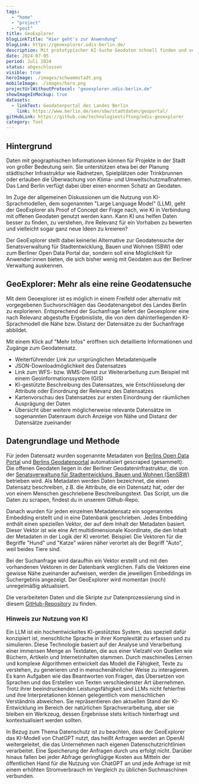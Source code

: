 ```yaml
---
tags:
  - "home"
  - "project"
  - "post"
title: GeoExplorer
blogLinkTitle: "Hier geht's zur Anwendung"
blogLink: https://geoexplorer.odis-berlin.de/
description: Mit prototypischer KI-Suche Geodaten schnell finden und verstehen
date: 2024-07-05
period: Juli 2024
status: abgeschlossen
visible: true
heroImage: ./images/schwammstadt.png
mobileImage: ./images/hero.png
projectUrlWithoutProtocol: "geoexplorer.odis-berlin.de"
showImageInMockup: true
datasets:
  - linkText: Geodatenportal des Landes Berlin
    link: https://www.berlin.de/sen/sbw/stadtdaten/geoportal/
gitHubLink: https://github.com/technologiestiftung/odis-geoexplorer
category: Tool
---
```


## Hintergrund

Daten mit geographischen Informationen können für Projekte in der Stadt von großer Bedeutung sein. Sie unterstützen etwa bei der Planung städtischer Infrastruktur wie Radnetzen, Spielplätzen oder Trinkbrunnen oder erlauben die Überwachung von Klima- und Umweltschutzmaßnahmen. Das Land Berlin verfügt dabei über einen enormen Schatz an Geodaten. 

Im Zuge der allgemeinen Diskussionen um die Nutzung von KI-Sprachmodellen, dem sogenannten "Large Language Model" (LLM), geht der GeoExplorer als Proof of Concept der Frage nach, wie KI in Verbindung mit offenen Geodaten genutzt werden kann. Kann KI uns helfen Daten besser zu finden, zu verstehen, ihre Relevanz für ein Vorhaben zu bewerten und vielleicht sogar ganz neue Ideen zu kreieren? 

Der GeoExplorer stellt dabei keinerlei Alternative zur Geodatensuche der Senatsverwaltung für Stadtentwicklung, Bauen und Wohnen (SBW) oder zum Berliner Open Data Portal dar, sondern soll eine Möglichkeit für Anwender:innen bieten, die sich bisher wenig mit Geodaten aus der Berliner Verwaltung auskennen. 



## GeoExplorer: Mehr als eine reine Geodatensuche

Mit dem Geoexplorer ist es möglich in einem Freifeld oder alternativ mit vorgegebenen Suchvorschlägen das Geodatenangebot des Landes Berlin zu explorieren. Entsprechend der Suchanfrage liefert der Geoexplorer eine nach Relevanz abgestufte Ergebnisliste, die von dem dahinterliegenden KI-Sprachmodell die Nähe bzw. Distanz der Datensätze zu der Suchanfrage abbildet.


<ContentSection class="sm:px-6">

  <ImageSection class="sm:container sm:mx-auto"
    src={image2}
    caption="Der Datenraum zeigt die inhaltliche Distanz zwischen dem Suchergebnis und weiteren Datenensätzen an. Je kürzer die Distanz desto warscheinlicher liegen hier weitere relevante Informationen."
  />
</ContentSection>

Mit einem Klick auf "Mehr Infos" eröffnen sich detaillierte Informationen und Zugänge zum Geodatensatz.
- Weiterführender Link zur ursprünglichen Metadatenquelle
-	JSON-Downloadmöglichkeit des Datensatzes
-	Link zum WFS- bzw. WMS-Dienst zur Weiterarbeitung zum Beispiel mit einem Geoinformationssystem (GIS)
-	KI-gestützte Beschreibung des Datensatzes, wie Entschlüsselung der Attribute oder Einordnung der Relevanz des Datensatzes
-	Kartenvorschau des Datensatzes zur ersten Einordnung der räumlichen Ausprägung der Daten 
-	Übersicht über weitere möglicherweise relevante Datensätze im sogenannten Datenraum durch Anzeige von Nähe und Distanz der Datensätze zueinander


<ContentSection class="sm:px-6">

  <ImageSection class="sm:container sm:mx-auto"
    src={image3}
    caption="Eine Kartenvorschau des Datensatzes gibt eine ersten Überblick über die räumliche Ausprägung der Daten."
  />
</ContentSection>

## Datengrundlage und Methode

Für jeden Datensatz wurden sogenannte Metadaten von [Berlins Open Data Portal](https://daten.berlin.de) und [Berlins Geodatenportal](https://www.berlin.de/sen/sbw/stadtdaten/geoportal/) automatisiert gescraped (gesammelt). Die offenen Geodaten liegen in der Berliner Geodateninfrastruktur, die von der [Senatsverwaltung für Stadtentwicklung, Bauen und Wohnen (SenSBW)](https://www.berlin.de/sen/sbw/) betrieben wird. Als Metadaten werden Daten bezeichnet, die einen Datensatz beschreiben, z.B. die Attribute, die ein Datensatz hat, oder der von einem Menschen geschriebene Beschreibungstext. Das Script, um die Daten zu scrapen, findest du in unserem Github-Repo. 

Danach wurden für jeden einzelnen Metadatensatz ein sogenanntes Embedding erstellt und in eine Datenbank geschrieben. Jedes Embedding enthält einen speziellen Vektor, der auf dem Inhalt der Metadaten basiert. Dieser Vektor ist wie eine Art multidimensionale Koordinate, die den Inhalt der Metadaten in der Logik der KI verortet. Beispiel: Die Vektoren für die Begriffe "Hund" und "Katze" wären näher verortet als der Begriff "Auto", weil beides Tiere sind.

Bei der Suchanfrage wird daraufhin ein Vektor erstellt und mit den vorhandenen Vektoren in der Datenbank verglichen. Falls die Vektoren eine gewisse Nähe zueinander aufweisen, werden die jeweiligen Embeddings im Suchergebnis angezeigt. Der GeoExplorer wird momentan (noch) unregelmäßig aktualisiert.

Die verarbeiteten Daten und die Skripte zur Datenprozessierung sind in diesem [GitHub-Repository](https://github.com/technologiestiftung/odis-geoexplorer) zu finden.

### Hinweis zur Nutzung von KI

Ein LLM ist ein hochentwickeltes KI-gestütztes System, das speziell dafür konzipiert ist, menschliche Sprache in ihrer Komplexität zu erfassen und zu simulieren. Diese Technologie basiert auf der Analyse und Verarbeitung einer immensen Menge an Textdaten, die aus einer Vielzahl von Quellen wie Büchern, Artikeln und Internetinhalten stammen. Durch maschinelles Lernen und komplexe Algorithmen entwickelt das Modell die Fähigkeit, Texte zu verstehen, zu generieren und in menschenähnlicher Weise zu interagieren. Es kann Aufgaben wie das Beantworten von Fragen, das Übersetzen von Sprachen und das Erstellen von Texten verschiedenster Art übernehmen. Trotz ihrer beeindruckenden Leistungsfähigkeit sind LLMs nicht fehlerfrei und ihre Interpretationen können gelegentlich vom menschlichen Verständnis abweichen. Sie repräsentieren den aktuellen Stand der KI-Entwicklung im Bereich der natürlichen Sprachverarbeitung, aber sie bleiben ein Werkzeug, dessen Ergebnisse stets kritisch hinterfragt und kontextualisiert werden sollten.

In Bezug zum Thema Datenschutz ist zu beachten, dass der GeoExplorer das KI-Modell von ChatGPT nutzt, das heißt Anfragen werden an OpenAI weitergeleitet, die das Unternehmen nach eigenen Datenschutzrichtlinien verarbeitet. Eine Speicherung der Anfragen durch uns erfolgt nicht. Darüber hinaus fallen bei jeder Abfrage geringfügige Kosten aus Mitteln der öffentlichen Hand für die Nutzung von ChatGPT an und jede Anfrage ist mit einem erhöhten Stromverbrauch im Vergleich zu üblichen Suchmaschinen verbunden.


